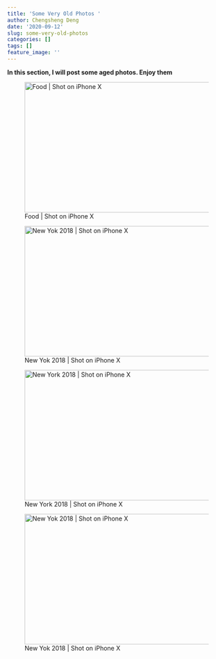 ```yaml
---
title: 'Some Very Old Photos '
author: Chengsheng Deng
date: '2020-09-12'
slug: some-very-old-photos
categories: []
tags: []
feature_image: ''
---
```

**In this section, I will post some aged photos. Enjoy them** 

![Food | Shot on iPhone X ](/post/2020-09-12-some-very-old-photos_files/IMG_0745.jpeg){width=600px height=300px} 

![New Yok 2018 | Shot on iPhone X ](/post/2020-09-12-some-very-old-photos_files/IMG_6989.JPG){width=600px height=300px}  

![New York 2018 | Shot on iPhone X ](/post/2020-09-12-some-very-old-photos_files/66569F0E-CE3F-4F8B-AC3F-68EA4FBBF07E-96BD5CCA-D667-4222-8AFD-2C347B7BE87C 2.jpg){width=600px height=300px} 

![New Yok 2018 | Shot on iPhone X ](/post/2020-09-12-some-very-old-photos_files/IMG_6856.jpg){width=600px height=300px}


